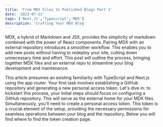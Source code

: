 ```yaml
---
title: 'From MDX Files to Published Blogs Part 1'
date: '2023-07-23'
tags: ['Next.Js','Typescript','MDX']
description: 'Crafting Your MDX Blog'
---
```


MDX, a hybrid of Markdown and JSX, provides the simplicity of markdown combined with the power of React components.
Pairing MDX with an external repository introduces a smoother workflow. This enables you to add new posts without having to redeploy your site,
cutting down unnecessary time and effort. This post will outline the process, bringing together MDX files and an external repo to streamline your
blog development and maintenance.


This article presumes an existing familiarity with TypeScript and Next.js using the app router.
Your first task involves establishing a GitHub repository and generating a new personal access token.
Let's dive in: to kickstart this process, your initial steps should focus on configuring a GitHub repository.
This will serve as the external home for your MDX files. Simultaneously, you'll need to create a personal access token.
This token is a crucial element of the setup, providing the necessary permissions for seamless operations between your blog and the repository.
Below you will find where to find the token creation page.

<CustomImage src="https://raw.githubusercontent.com/Joshbwr/blog-posts/main/images/find_settings.PNG" alt="Github Settings" />

<CustomImage src="https://raw.githubusercontent.com/Joshbwr/blog-posts/main/images/access_token.PNG" alt="Github Access Token" />

